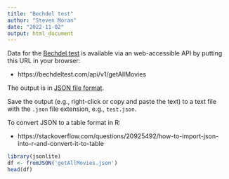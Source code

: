 ```yaml
---
title: "Bechdel test"
author: "Steven Moran"
date: "2022-11-02"
output: html_document
---
```


Data for the [Bechdel test](https://en.wikipedia.org/wiki/Bechdel_test) is available via an web-accessible API by putting this URL in your browser:

* https://bechdeltest.com/api/v1/getAllMovies

The output is in [JSON file format](https://en.wikipedia.org/wiki/JSON).

Save the output (e.g., right-click or copy and paste the text) to a text file with the `.json` file extension, e.g., `test.json`.

To convert JSON to a table format in R:

* https://stackoverflow.com/questions/20925492/how-to-import-json-into-r-and-convert-it-to-table

```r
library(jsonlite)
df <- fromJSON('getAllMovies.json')
head(df)
```


